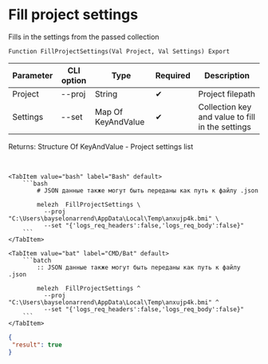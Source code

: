 ﻿---
sidebar_position: 4
description: Fill project settings and other functions to work with Melezh in the Open Integration Package, a free open-source integration library for 1C:Enterprise 8, OneScript and CLI
keywords: [1C, 1С, 1С:Enterprise, 1С:Enterprise 8.3, API, Integration, Services, Exchange, OneScript, CLI]
---


# Fill project settings
 Fills in the settings from the passed collection



`Function FillProjectSettings(Val Project, Val Settings) Export`

  | Parameter | CLI option | Type | Required | Description |
  |-|-|-|-|-|
  | Project | --proj | String | &#x2714; | Project filepath |
  | Settings | --set | Map Of KeyAndValue | &#x2714; | Collection key and value to fill in the settings |

  
  Returns:  Structure Of KeyAndValue - Project settings list

<br/>



 

 <Tabs>
  
    <TabItem value="bash" label="Bash" default>
        ```bash
            # JSON данные также могут быть переданы как путь к файлу .json
            
            melezh  FillProjectSettings \
              --proj "C:\Users\bayselonarrend\AppData\Local\Temp\anxujp4k.bmi" \
              --set "{'logs_req_headers':false,'logs_req_body':false}"
        ```
    </TabItem>
  
    <TabItem value="bat" label="CMD/Bat" default>
        ```batch
            :: JSON данные также могут быть переданы как путь к файлу .json
            
            melezh  FillProjectSettings ^
              --proj "C:\Users\bayselonarrend\AppData\Local\Temp\anxujp4k.bmi" ^
              --set "{'logs_req_headers':false,'logs_req_body':false}"
        ```
    </TabItem>
</Tabs>

```json title="Result"
{
 "result": true
}
```
